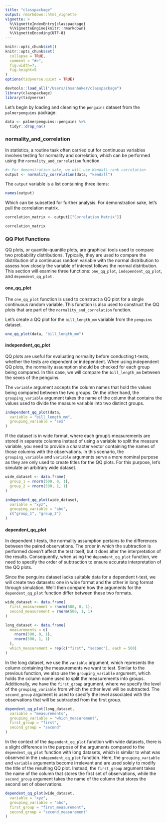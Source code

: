 ```yaml
---
title: "classpackage"
output: rmarkdown::html_vignette
vignette: >
  %\VignetteIndexEntry{classpackage}
  %\VignetteEngine{knitr::rmarkdown}
  %\VignetteEncoding{UTF-8}
---
```


```r
knitr::opts_chunk$set() 
knitr::opts_chunk$set(
  collapse = TRUE,
  comment = "#>", 
  fig.width=7, 
  fig.height=5
)
options(tidyverse.quiet = TRUE)
```

```r
devtools::load_all("/Users/ihsanbuker/classpackage")
library(classpackage)
library(tidyverse)
```

Let's begin by loading and cleaning the `penguins` dataset from the `palmerpenguins` package. 

```r
data <- palmerpenguins::penguins %>%
  tidyr::drop_na()
```

### normality_and_correlation
In statistics, a routine task often carried out for continuous variables involves testing for normality and correlation, which can be performed using the `normality_and_correlation` function. 

```r
#> For demonstration sake, we will use Kendall rank correlation
output <- normality_correlation(data, "kendall")
```

The `output` variable is a list containing three items:

```r
names(output)
```

Which can be subsetted for further analysis. For demonstration sake, let's pull the correlation matrix. 

```r
correlation_matrix <- output[["Correlation Matrix"]]

correlation_matrix
```

### QQ Plot Functions 

QQ plots, or quantile-quantile plots, are graphical tools used to compare two probability distributions. Typically, they are used to compare the distribution of a continuous random variable with the normal distribution to assess how closely the variable of interest follows the normal distribution. This section will examine three functions: `one_qq_plot`, `independent_qq_plot`, and `dependent_qq_plot.` 

#### one_qq_plot 
The `one_qq_plot` function is used to construct a QQ plot for a single continuous random variable. This function is also used to construct the QQ plots that are part of the `normality_and_correlation` function. 

Let's create a QQ plot for the `bill_length_mm` variable from the `penguins` dataset. 

```r
one_qq_plot(data, "bill_length_mm")
```

#### independent_qq_plot 

QQ plots are useful for evaluating normality before conducting t-tests, whether the tests are dependent or independent. When using independent QQ plots, the normality assumption should be checked for each group being compared. In this case, we will compare the `bill_length_mm` between the sexes of the penguins.

The `variable` argument accepts the column names that hold the values being compared between the two groups. On the other hand, the `grouping_variable` argument takes the name of the column that contains the values used to divide the measure variable into two distinct groups. 

```r
independent_qq_plot(data,
  variable = "bill_length_mm",
  grouping_variable = "sex"
)
```

If the dataset is in wide format, where each group's measurements are stored in separate columns instead of using a variable to split the measure variable, you need to provide a character vector containing the names of those columns with the observations. In this scenario, the `grouping_variable` and `variable` arguments serve a more nominal purpose as they are only used to create titles for the QQ plots. For this purpose, let's simulate an arbitrary wide dataset. 

```r
wide_dataset <- data.frame(
  group_1 = rnorm(500, 0, 1),
  group_2 = rnorm(500, 1, 1)
)

independent_qq_plot(wide_dataset,
  variable = "xyz",
  grouping_variable = "abc",
  c("group_1", "group_2")
)
```


#### dependent_qq_plot 

In dependent t-tests, the normality assumption pertains to the differences between the paired observations. The order in which the subtraction is performed doesn't affect the test itself, but it does alter the interpretation of the results. Consequently, when using the `dependent_qq_plot` function, we need to specify the order of subtraction to ensure accurate interpretation of the QQ plots.

Since the penguins dataset lacks suitable data for a dependent t-test, we will create two datasets: one in wide format and the other in long format through simulation. We'll then compare how the arguments for the `dependent_qq_plot` function differ between these two formats.

```r
wide_dataset <- data.frame(
  first_measurement = rnorm(500, 0, 1),
  second_measurement = rnorm(500, 1, 1)
)

long_dataset <- data.frame(
  measurements = c(
    rnorm(500, 0, 1),
    rnorm(500, 1, 1)
  ),
  which_measurement = rep(c("first", "second"), each = 500)
)
```

In the long dataset, we use the `variable` argument, which represents the column containing the measurements we want to test. Similar to the previous function, we also use the `grouping_variable` argument, which holds the column name used to split the measurements into groups. Additionally, we have the `first_group` argument, where we specify the level of the `grouping_variable` from which the other level will be subtracted. The `second_group` argument is used to specify the level associated with the observations that will be subtracted from the first group.

```r
dependent_qq_plot(long_dataset,
  variable = "measurements",
  grouping_variable = "which_measurement",
  first_group = "first",
  second_group = "second"
)
```


In the context of the `dependent_qq_plot` function with wide datasets, there is a slight difference in the purpose of the arguments compared to the `dependent_qq_plot` function with long datasets, which is similar to what was observed in the `independent_qq_plot` function. Here, the `grouping_variable` and `variable` arguments become irrelevant and are used solely to modify the title of the resulting QQ plot. Instead, the `first_group` argument takes the name of the column that stores the first set of observations, while the `second_group` argument takes the name of the column that stores the second set of observations.

```r
dependent_qq_plot(wide_dataset,
  variable = "xyz",
  grouping_variable = "abc",
  first_group = "first_measurement",
  second_group = "second_measurement"
)
```
